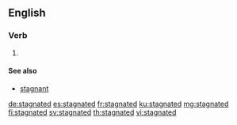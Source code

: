 ==English==

===Verb===
{{head|en|verb form}}

# {{en-past of|stagnate}}

====See also====
* [[stagnant]]

[[de:stagnated]]
[[es:stagnated]]
[[fr:stagnated]]
[[ku:stagnated]]
[[mg:stagnated]]
[[fi:stagnated]]
[[sv:stagnated]]
[[th:stagnated]]
[[vi:stagnated]]